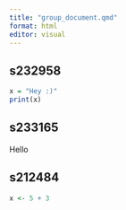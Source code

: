 ```yaml
---
title: "group_document.qmd"
format: html
editor: visual
---
```


## s232958

```r
x = "Hey :)"
print(x)
```

## s233165

Hello

## s212484

```r
x <- 5 + 3
```
